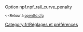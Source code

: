 {{fr/Amorce}}
Option npf.npf_rail_curve_penalty

<small><<Retour à [[fr/Archive/Manual/Settings/Openttd.cfg|openttd.cfg]]</small>
[[Category:fr/Réglages et préférences]]